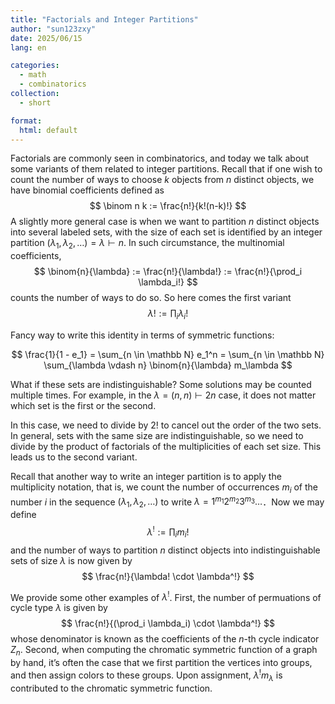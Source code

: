 ```yaml
---
title: "Factorials and Integer Partitions"
author: "sun123zxy"
date: 2025/06/15
lang: en

categories:
  - math
  - combinatorics
collection:
  - short

format:
  html: default
---
```


Factorials are commonly seen in combinatorics, and today we talk about some variants of them related to integer partitions. Recall that if one wish to count the number of ways to choose $k$ objects from $n$ distinct objects, we have binomial coefficients defined as
$$
\binom n k := \frac{n!}{k!(n-k)!}
$$
A slightly more general case is when we want to partition $n$ distinct objects into several labeled sets, with the size of each set is identified by an integer partition $(\lambda_1,\lambda_2,\dots) = \lambda \vdash n$. In such circumstance, the multinomial coefficients,
$$
\binom{n}{\lambda} := \frac{n!}{\lambda!} := \frac{n!}{\prod_i \lambda_i!}
$$
counts the number of ways to do so. So here comes the first variant
$$
\lambda! := \prod_i \lambda_i!
$$

:::{.remark}

Fancy way to write this identity in terms of symmetric functions:

$$
\frac{1}{1 - e_1} = \sum_{n \in \mathbb N} e_1^n = \sum_{n \in \mathbb N} \sum_{\lambda \vdash n} \binom{n}{\lambda} m_\lambda
$$
:::

What if these sets are indistinguishable? Some solutions may be counted multiple times. For example, in the $\lambda = (n,n) \vdash 2n$ case, it does not matter which set is the first or the second.

In this case, we need to divide by $2!$ to cancel out the order of the two sets. In general, sets with the same size are indistinguishable, so we need to divide by the product of factorials of the multiplicities of each set size. This leads us to the second variant.

Recall that another way to write an integer partition is to apply the multiplicity notation, that is, we count the number of occurrences $m_i$ of the number $i$ in the sequence $(\lambda_1,\lambda_2,\dots)$ to write $\lambda = 1^{m_1} 2^{m_2} 3^{m_3} \dots$．Now we may define
$$
\lambda^! := \prod_i m_i!
$$
and the number of ways to partition $n$ distinct objects into indistinguishable sets of size $\lambda$ is now given by
$$
\frac{n!}{\lambda! \cdot \lambda^!}
$$

We provide some other examples of $\lambda^!$. First, the number of permuations of cycle type $\lambda$ is given by
$$
\frac{n!}{(\prod_i \lambda_i) \cdot \lambda^!}
$$
whose denominator is known as the coefficients of the $n$-th cycle indicator $Z_n$. Second, when computing the chromatic symmetric function of a graph by hand, it's often the case that we first partition the vertices into groups, and then assign colors to these groups. Upon assignment, $\lambda^! m_\lambda$ is contributed to the chromatic symmetric function.
